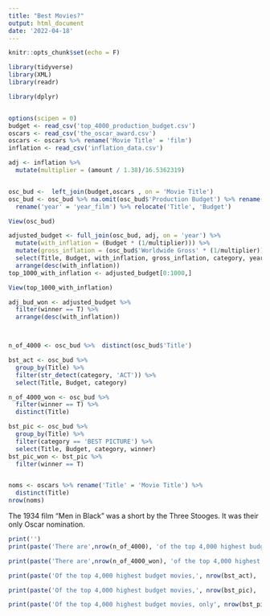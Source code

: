 ```yaml
---
title: "Best Movies?"
output: html_document
date: '2022-04-18'
---
```


```r
knitr::opts_chunk$set(echo = F)
```

``` r

library(tidyverse)
library(XML)
library(readr)

```
```r
library(dplyr)



```



```r
options(scipen = 0)
budget <- read_csv('top_4000_production_budget.csv')
oscars <- read_csv('the_oscar_award.csv')
oscars <- oscars %>% rename('Movie Title' = 'film')
inflation <- read_csv('inflation_data.csv')

adj <- inflation %>% 
  mutate(multiplier = (amount / 1.38)/16.5362319)


osc_bud <-  left_join(budget,oscars , on = 'Movie Title') 
osc_bud <- osc_bud %>% na.omit(osc_bud$'Production Budget') %>% rename('Budget' = 'Production Budget') %>%  rename('Title' = 'Movie Title') %>%
  rename('year' = 'year_film') %>% relocate('Title', 'Budget')

View(osc_bud)

adjusted_budget <- full_join(osc_bud, adj, on = 'year') %>% 
  mutate(with_inflation = (Budget * (1/multiplier))) %>% 
  mutate(gross_inflation = (osc_bud$'Worldwide Gross' * (1/multiplier))) %>% 
  select(Title, Budget, with_inflation, gross_inflation, category, year, winner) %>% 
  arrange(desc(with_inflation))
top_1000_with_inflation <- adjusted_budget[0:1000,]

View(top_1000_with_inflation)

adj_bud_won <- adjusted_budget %>% 
  filter(winner == T) %>% 
  arrange(desc(with_inflation))



n_of_4000 <- osc_bud %>%  distinct(osc_bud$'Title')

bst_act <- osc_bud %>% 
  group_by(Title) %>% 
  filter(str_detect(category, 'ACT')) %>% 
  select(Title, Budget, category)

n_of_4000_won <- osc_bud %>% 
  filter(winner == T) %>% 
  distinct(Title)

bst_pic <- osc_bud %>% 
  group_by(Title) %>% 
  filter(category == 'BEST PICTURE') %>% 
  select(Title, Budget, category, winner)
bst_pic_won <- bst_pic %>% 
  filter(winner == T)


noms <- oscars %>% rename('Title' = 'Movie Title') %>% 
  distinct(Title)
nrow(noms)
```

The 1934 film "Men in Black" was a short by the Three Stooges. It was their only Oscar nomination. 


```r

print('')
print(paste('There are',nrow(n_of_4000), 'of the top 4,000 highest budget movies that have been nominated for Oscars'))

print(paste('There are',nrow(n_of_4000_won), 'of the top 4,000 highest budget movies that have won Oscars'))

print(paste('Of the top 4,000 highest budget movies,', nrow(bst_act), 'were nominated for one of the best acting categories.'))

print(paste('Of the top 4,000 highest budget movies,', nrow(bst_pic), 'were nominated for Best Picture'))

print(paste('Of the top 4,000 highest budget movies, only', nrow(bst_pic_won), 'won Best Picture'))


```
